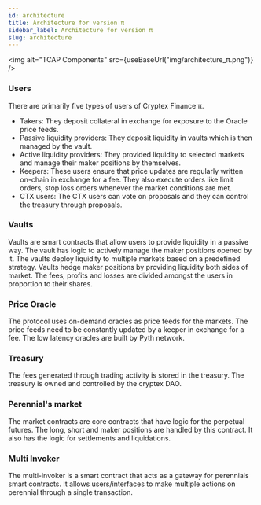 ```yaml
---
id: architecture
title: Architecture for version π
sidebar_label: Architecture for version π
slug: architecture
---
```




<img alt="TCAP Components" src={useBaseUrl("img/architecture_π.png")} />


### Users
There are primarily five types of users of Cryptex Finance π. 
- Takers: They deposit collateral in exchange for exposure to the Oracle price feeds.
- Passive liquidity providers: They deposit liquidity in vaults which is then managed by the vault.
- Active liquidity providers: They provided liquidity to selected markets and manage their maker positions by themselves.
- Keepers: These users ensure that price updates are regularly written on-chain in exchange for a fee. They also execute orders like limit orders, stop loss orders whenever the market conditions are met.
- CTX users: The CTX users can vote on proposals and they can control the treasury through proposals.

### Vaults

Vaults are smart contracts that allow users to provide liquidity in a passive way. 
The vault has logic to actively manage the maker positions opened by it.
The vaults deploy liquidity to multiple markets based on a predefined strategy. 
Vaults hedge maker positions by providing liquidity both sides of market.
The fees, profits and losses are divided amongst the users in proportion to their shares.


### Price Oracle
The protocol uses on-demand oracles as price feeds for the markets. The price feeds need to be constantly updated
by a keeper in exchange for a fee. The low latency oracles are built by Pyth network.


### Treasury
The fees generated through trading activity is stored in the treasury. The treasury is owned and 
controlled by the cryptex DAO.  


### Perennial's market
The market contracts are core contracts that have logic for the perpetual futures. 
The long, short and maker positions are handled by this contract. It also has the logic for settlements and liquidations.

### Multi Invoker
The multi-invoker is a smart contract that acts as a gateway for perennials smart contracts. It allows users/interfaces to make multiple actions on perennial through a single transaction.
